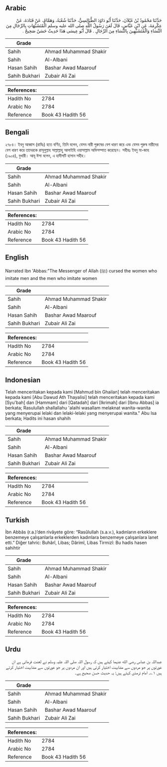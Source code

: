 ## Arabic


<div dir="rtl" lang="ar" style={{fontSize:'larger',backgroundColor:'#f8f9fa',padding:20}}>
حَدَّثَنَا مَحْمُودُ بْنُ غَيْلاَنَ، حَدَّثَنَا أَبُو دَاوُدَ الطَّيَالِسِيُّ، حَدَّثَنَا شُعْبَةُ، وَهَمَّامٌ، عَنْ قَتَادَةَ، عَنْ عِكْرِمَةَ، عَنِ ابْنِ عَبَّاسٍ، قَالَ لَعَنَ رَسُولُ اللَّهِ صلى الله عليه وسلم الْمُتَشَبِّهَاتِ بِالرِّجَالِ مِنَ النِّسَاءِ وَالْمُتَشَبِّهِينَ بِالنِّسَاءِ مِنَ الرِّجَالِ ‏.‏ قَالَ أَبُو عِيسَى هَذَا حَدِيثٌ حَسَنٌ صَحِيحٌ ‏.‏
</div>
<div style={{backgroundColor:'#f8f9fa',padding:20, marginBottom: 10}}><table> <thead> <tr> <th>Grade</th> <th></th> </tr> </thead> <tbody> <tr><td>Sahih</td><td>Ahmad Muhammad Shakir</td></tr><tr><td>Sahih</td><td>Al-Albani</td></tr><tr><td>Hasan Sahih</td><td>Bashar Awad Maarouf</td></tr><tr><td>Sahih Bukhari</td><td>Zubair Ali Zai</td></tr></tbody></table><table> <thead> <tr> <th>References:</th> <th></th> </tr> </thead> <tbody><tr><td>Hadith No</td><td>2784</td></tr><tr><td>Arabic No</td><td>2784</td></tr><tr><td>Reference</td><td>Book 43 Hadith 56</td></tr></tbody></table></div>

## Bengali


<div dir="ltr" lang="bn" style={{fontSize:'larger',backgroundColor:'#f8f9fa',padding:20}}>
২৭৮৪। ইবনু আব্বাস (রাযিঃ) হতে বর্ণিত, তিনি বলেন, যেসব নারী পুরুষের বেশ ধারণ করে এবং যেসব পুরুষ নারীদের বেশ ধারণ করে তাদেরকে রাসূলুল্লাহ সাল্লাল্লাহু আলাইহি ওয়াসাল্লাম অভিসম্পাত করেছেন। সহীহঃ ইবনু মা-জাহ (১৯০৪), বুখারী। আবূ ঈসা বলেন, এ হাদীসটি হাসান সহীহ।
</div>
<div style={{backgroundColor:'#f8f9fa',padding:20, marginBottom: 10}}><table> <thead> <tr> <th>Grade</th> <th></th> </tr> </thead> <tbody> <tr><td>Sahih</td><td>Ahmad Muhammad Shakir</td></tr><tr><td>Sahih</td><td>Al-Albani</td></tr><tr><td>Hasan Sahih</td><td>Bashar Awad Maarouf</td></tr><tr><td>Sahih Bukhari</td><td>Zubair Ali Zai</td></tr></tbody></table><table> <thead> <tr> <th>References:</th> <th></th> </tr> </thead> <tbody><tr><td>Hadith No</td><td>2784</td></tr><tr><td>Arabic No</td><td>2784</td></tr><tr><td>Reference</td><td>Book 43 Hadith 56</td></tr></tbody></table></div>

## English


<div dir="ltr" lang="en" style={{fontSize:'larger',backgroundColor:'#f8f9fa',padding:20}}>
Narrated Ibn 'Abbas:"The Messenger of Allah (ﷺ) cursed the women who imitate men and the men who imitate women
</div>
<div style={{backgroundColor:'#f8f9fa',padding:20, marginBottom: 10}}><table> <thead> <tr> <th>Grade</th> <th></th> </tr> </thead> <tbody> <tr><td>Sahih</td><td>Ahmad Muhammad Shakir</td></tr><tr><td>Sahih</td><td>Al-Albani</td></tr><tr><td>Hasan Sahih</td><td>Bashar Awad Maarouf</td></tr><tr><td>Sahih Bukhari</td><td>Zubair Ali Zai</td></tr></tbody></table><table> <thead> <tr> <th>References:</th> <th></th> </tr> </thead> <tbody><tr><td>Hadith No</td><td>2784</td></tr><tr><td>Arabic No</td><td>2784</td></tr><tr><td>Reference</td><td>Book 43 Hadith 56</td></tr></tbody></table></div>

## Indonesian


<div dir="ltr" lang="id" style={{fontSize:'larger',backgroundColor:'#f8f9fa',padding:20}}>
Telah menceritakan kepada kami [Mahmud bin Ghailan] telah menceritakan kepada kami [Abu Dawud Ath Thayalisi] telah menceritakan kepada kami [Syu'bah] dan [Hammam] dari [Qatadah] dari [Ikrimah] dari [Ibnu Abbas] ia berkata; Rasulullah shallallahu 'alaihi wasallam melaknat wanita-wanita yang menyerupai lelaki dan lelaki-lelaki yang menyerupai wanita." Abu Isa berkata; Hadits ini hasan shahih
</div>
<div style={{backgroundColor:'#f8f9fa',padding:20, marginBottom: 10}}><table> <thead> <tr> <th>Grade</th> <th></th> </tr> </thead> <tbody> <tr><td>Sahih</td><td>Ahmad Muhammad Shakir</td></tr><tr><td>Sahih</td><td>Al-Albani</td></tr><tr><td>Hasan Sahih</td><td>Bashar Awad Maarouf</td></tr><tr><td>Sahih Bukhari</td><td>Zubair Ali Zai</td></tr></tbody></table><table> <thead> <tr> <th>References:</th> <th></th> </tr> </thead> <tbody><tr><td>Hadith No</td><td>2784</td></tr><tr><td>Arabic No</td><td>2784</td></tr><tr><td>Reference</td><td>Book 43 Hadith 56</td></tr></tbody></table></div>

## Turkish


<div dir="ltr" lang="tr" style={{fontSize:'larger',backgroundColor:'#f8f9fa',padding:20}}>
İbn Abbâs (r.a.)’den rivâyete göre: “Rasûlullah (s.a.v.), kadınların erkeklere benzemeye çalışanlarla erkeklerden kadınlara benzemeye çalışanlara lanet etti.” Diğer tahric: Buhârî, Libas; Dârimî, Libas Tirmizî: Bu hadis hasen sahihtir
</div>
<div style={{backgroundColor:'#f8f9fa',padding:20, marginBottom: 10}}><table> <thead> <tr> <th>Grade</th> <th></th> </tr> </thead> <tbody> <tr><td>Sahih</td><td>Ahmad Muhammad Shakir</td></tr><tr><td>Sahih</td><td>Al-Albani</td></tr><tr><td>Hasan Sahih</td><td>Bashar Awad Maarouf</td></tr><tr><td>Sahih Bukhari</td><td>Zubair Ali Zai</td></tr></tbody></table><table> <thead> <tr> <th>References:</th> <th></th> </tr> </thead> <tbody><tr><td>Hadith No</td><td>2784</td></tr><tr><td>Arabic No</td><td>2784</td></tr><tr><td>Reference</td><td>Book 43 Hadith 56</td></tr></tbody></table></div>

## Urdu


<div dir="rtl" lang="ur" style={{fontSize:'larger',backgroundColor:'#f8f9fa',padding:20}}>
عبداللہ بن عباس رضی الله عنہما کہتے ہیں کہ رسول اللہ صلی اللہ علیہ وسلم نے لعنت فرمائی ہے ان عورتوں پر جو مردوں سے مشابہت اختیار کرتی ہیں اور ان مردوں پر جو عورتوں سے مشابہت اختیار کرتے ہیں ۱؎۔ امام ترمذی کہتے ہیں: یہ حدیث حسن صحیح ہے۔
</div>
<div style={{backgroundColor:'#f8f9fa',padding:20, marginBottom: 10}}><table> <thead> <tr> <th>Grade</th> <th></th> </tr> </thead> <tbody> <tr><td>Sahih</td><td>Ahmad Muhammad Shakir</td></tr><tr><td>Sahih</td><td>Al-Albani</td></tr><tr><td>Hasan Sahih</td><td>Bashar Awad Maarouf</td></tr><tr><td>Sahih Bukhari</td><td>Zubair Ali Zai</td></tr></tbody></table><table> <thead> <tr> <th>References:</th> <th></th> </tr> </thead> <tbody><tr><td>Hadith No</td><td>2784</td></tr><tr><td>Arabic No</td><td>2784</td></tr><tr><td>Reference</td><td>Book 43 Hadith 56</td></tr></tbody></table></div>